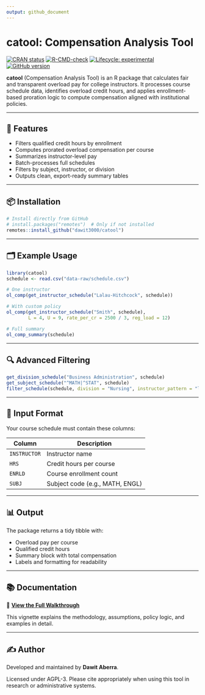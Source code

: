```yaml
---
output: github_document
---
```


# catool: Compensation Analysis Tool


[![CRAN status](https://www.r-pkg.org/badges/version/catool)](https://CRAN.R-project.org/package=catool)
[![R-CMD-check](https://github.com/dawit3000/catool/actions/workflows/R-CMD-check.yaml/badge.svg)](https://github.com/dawit3000/catool/actions/workflows/R-CMD-check.yaml)
[![Lifecycle: experimental](https://img.shields.io/badge/lifecycle-experimental-orange.svg)](https://lifecycle.r-lib.org/articles/stages.html#experimental)
[![GitHub version](https://img.shields.io/github/v/tag/dawit3000/catool?label=GitHub&logo=github)](https://github.com/dawit3000/catool)

**catool** (Compensation Analysis Tool) is an R package that calculates fair and transparent overload pay for college instructors. It processes course schedule data, identifies overload credit hours, and applies enrollment-based proration logic to compute compensation aligned with institutional policies.

---

## 🔧 Features

- Filters qualified credit hours by enrollment
- Computes prorated overload compensation per course
- Summarizes instructor-level pay
- Batch-processes full schedules
- Filters by subject, instructor, or division
- Outputs clean, export-ready summary tables

---

## 📦 Installation

```r
# Install directly from GitHub
# install.packages("remotes")  # Only if not installed
remotes::install_github("dawit3000/catool")
````

---

## 🗂️ Example Usage

```r
library(catool)
schedule <- read.csv("data-raw/schedule.csv")

# One instructor
ol_comp(get_instructor_schedule("Lalau-Hitchcock", schedule))

# With custom policy
ol_comp(get_instructor_schedule("Smith", schedule),
        L = 4, U = 9, rate_per_cr = 2500 / 3, reg_load = 12)

# Full summary
ol_comp_summary(schedule)
```

---

## 🔍 Advanced Filtering

```r
get_division_schedule("Business Administration", schedule)
get_subject_schedule("^MATH|^STAT", schedule)
filter_schedule(schedule, division = "Nursing", instructor_pattern = "lee")
```

---

## 📄 Input Format

Your course schedule must contain these columns:

| Column       | Description                     |
| ------------ | ------------------------------- |
| `INSTRUCTOR` | Instructor name                 |
| `HRS`        | Credit hours per course         |
| `ENRLD`      | Course enrollment count         |
| `SUBJ`       | Subject code (e.g., MATH, ENGL) |

---

## 📊 Output

The package returns a tidy tibble with:

* Overload pay per course
* Qualified credit hours
* Summary block with total compensation
* Labels and formatting for readability

---

## 📚 Documentation

🔗 [**View the Full Walkthrough**](https://dawit3000.github.io/catool/articles/catool-walkthrough.html)

This vignette explains the methodology, assumptions, policy logic, and examples in detail.

---

## ✍️ Author

Developed and maintained by **Dawit Aberra**.

Licensed under AGPL-3. Please cite appropriately when using this tool in research or administrative systems.
